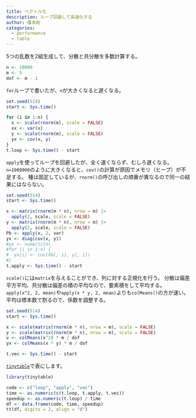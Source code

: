 ```yaml
---
title: ベクトル化
description: ループ回避して高速化する
author: 榎本剛
categories:
  - performance
  - table
---
```


5つの乱数を2組生成して、分散と共分散を多数計算する。

```r
n <- 10000
m <- 5
dof <- m - 1
```

`for`ループで書いたが、`n`が大きくなると遅くなる。

```r
set.seed(514)
start <- Sys.time()

for (i in 1:n) {
  x <- scale(rnorm(m), scale = FALSE)
  xx <- var(x)
  y <- scale(rnorm(m), scale = FALSE)
  yx <- cov(x, y)
}
t.loop <- Sys.time() - start
```

`apply`を使ってループを回避したが、全く速くならず、むしろ遅くなる。
`n=1000000`のように大きくなると、`cov()`の計算が原因でメモリ（ヒープ）が不足する。
種は固定しているが、`rnorm()`の呼び出しの順番が異なるので同一の結果にはならない。

```r
set.seed(514)
start <- Sys.time()

x <- matrix(rnorm(m * n), nrow = m) |>
  apply(2, scale, scale = FALSE)
y <- matrix(rnorm(m * n), nrow = m) |>
  apply(2, scale, scale = FALSE)
Pb <- apply(x, 2, var)
yx <- diag(cov(x, y)) 
#yx <- numeric(n)
#for (i in 1:n) {
#  yx[i] <- cov(Xb[, i], y[, i])
#} 
t.apply <- Sys.time() - start
```
`scale()`には`matrix`を与えることができ、列に対する正規化を行う。
分散は偏差平方平均、共分散は偏差の積の平均なので、要素積をして平均する。
`apply(x^2, 2, mean)`や`apply(x * y, 2, mean)`よりも`colMeans()`の方が速い。
平均は標本数で割るので、係数を調整する。

```r
set.seed(514)
start <- Sys.time()

x <- scale(matrix(rnorm(m * n), nrow = m), scale = FALSE) 
y <- scale(matrix(rnorm(m * n), nrow = m), scale = FALSE)
v <- colMeans(x^2) * m / dof
yx <- colMeans(x * y) * m / dof

t.vec <- Sys.time() - start
```

[`tinytable`](https://vincentarelbundock.github.io/tinytable/)で表にします。

```r
library(tinytable)

code <- c("loop", "apply", "vec")
time <- as.numeric(c(t.loop, t.apply, t.vec))
speedup <- as.numeric(t.loop) / time
df <- data.frame(code, time, speedup)
tt(df, digits = 2, align = "d")
```
